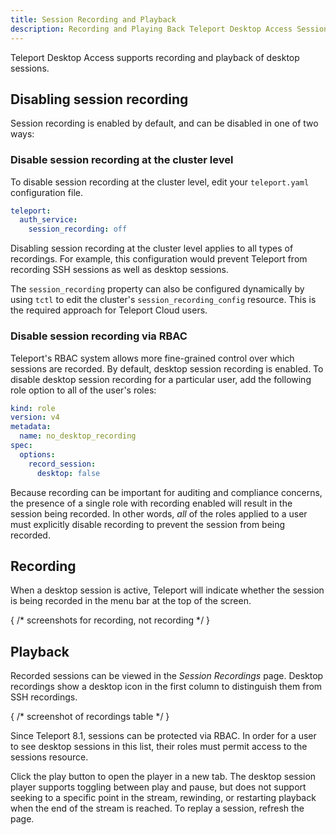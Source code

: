 ```yaml
---
title: Session Recording and Playback
description: Recording and Playing Back Teleport Desktop Access Sessions.
---
```


Teleport Desktop Access supports recording and playback of desktop sessions.

## Disabling session recording

Session recording is enabled by default, and can be disabled in one of two ways:

### Disable session recording at the cluster level

To disable session recording at the cluster level, edit your `teleport.yaml`
configuration file.

```yaml
teleport:
  auth_service:
    session_recording: off
```

<Admonition type="warning">
Disabling session recording at the cluster level applies to all types of
recordings. For example, this configuration would prevent Teleport from
recording SSH sessions as well as desktop sessions.
</Admonition>

The `session_recording` property can also be configured dynamically by using
`tctl` to edit the cluster's `session_recording_config` resource. This is the
required approach for Teleport Cloud users.

### Disable session recording via RBAC

Teleport's RBAC system allows more fine-grained control over which sessions are
recorded. By default, desktop session recording is enabled. To disable desktop
session recording for a particular user, add the following role option to all of
the user's roles:

```yaml
kind: role
version: v4
metadata:
  name: no_desktop_recording
spec:
  options:
    record_session:
      desktop: false
```

Because recording can be important for auditing and compliance concerns, the
presence of a single role with recording enabled will result in the session
being recorded. In other words, *all* of the roles applied to a user must
explicitly disable recording to prevent the session from being recorded.

## Recording

When a desktop session is active, Teleport will indicate whether the session is
being recorded in the menu bar at the top of the screen.

{
    /* screenshots for recording, not recording */
}

## Playback

Recorded sessions can be viewed in the *Session Recordings* page. Desktop
recordings show a desktop icon in the first column to distinguish them from
SSH recordings.

{
    /* screenshot of recordings table */
}

<Admonition type="note" title="RBAC for sessions">
Since Teleport 8.1, sessions can be protected via RBAC. In order for a user to
see desktop sessions in this list, their roles must permit access to the
sessions resource.
</Admonition>

Click the play button to open the player in a new tab. The desktop session
player supports toggling between play and pause, but does not support seeking to
a specific point in the stream, rewinding, or restarting playback when the end
of the stream is reached. To replay a session, refresh the page.


